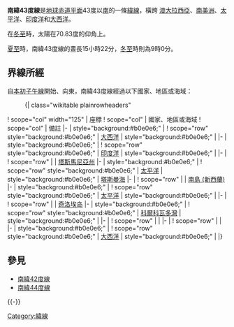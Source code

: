 {{Location map-line|lat=-43}}

'''南緯43度線'''是[[地球|地球]][[赤道|赤道平面]]43度以[[南|南]]的一條[[緯線|緯線]]，橫跨 [[澳大拉西亞|澳大拉西亞]]、[[南美洲|南美洲]]、[[太平洋|太平洋]]、[[印度洋|印度洋]]和[[大西洋|大西洋]]。

在[[冬至|冬至]]時，太陽在70.83度的仰角上。

[[夏至|夏至]]時，南緯43度線的晝長15小時22分，[[冬至|冬至]]時則為9時0分。

==界線所經==
自[[本初子午線|本初子午線]]開始、向東，南緯43度線經過以下國家、地區或海域：

:{| class="wikitable plainrowheaders"
! scope="col" width="125" | 座標
! scope="col" | 國家、地區或海域
! scope="col" | 備註
|-
| style="background:#b0e0e6;" | {{Coord|43|0|S|0|0|E|type:landmark|name=Prime Meridian}}
! scope="row" style="background:#b0e0e6;" | [[大西洋|大西洋]]
| style="background:#b0e0e6;" |
|-
| style="background:#b0e0e6;" | {{Coord|43|0|S|20|0|E|type:waterbody|name=Indian Ocean}}
! scope="row" style="background:#b0e0e6;" | [[印度洋|印度洋]]
| style="background:#b0e0e6;" |
|-
| {{Coord|43|0|S|145|36|E|type:country|name=Australia}}
! scope="row" | {{AUS}}
| [[塔斯馬尼亞州|塔斯馬尼亞州]]
|-
| style="background:#b0e0e6;" | {{Coord|43|0|S|147|57|E|type:waterbody|name=Pacific Ocean}}
! scope="row" style="background:#b0e0e6;" | [[太平洋|太平洋]]
| style="background:#b0e0e6;" | [[塔斯曼海|塔斯曼海]]
|-
| {{Coord|43|0|S|170|34|E|type:country|name=New Zealand}}
! scope="row" | {{NZL}}
| [[南島_(新西蘭)|南島 (新西蘭)]]
|-
| style="background:#b0e0e6;" | {{Coord|43|0|S|173|7|E|type:waterbody|name=Pacific Ocean}}
! scope="row" style="background:#b0e0e6;" | [[太平洋|太平洋]]
| style="background:#b0e0e6;" |
|-
| {{Coord|43|0|S|74|15|W|type:country|name=Chile}}
! scope="row" | {{CHI}}
| [[奇洛埃岛|奇洛埃岛]]
|-
| style="background:#b0e0e6;" | {{Coord|43|0|S|73|21|W|type:waterbody|name=Gulf of Corcovado}}
! scope="row" style="background:#b0e0e6;" | [[科爾科瓦多灣|科爾科瓦多灣]]
| style="background:#b0e0e6;" |
|-
| {{Coord|43|0|S|72|45|W|type:country|name=Chile}}
! scope="row" | {{CHI}}
|
|-
| {{Coord|43|0|S|72|3|W|type:country|name=Argentina}}
! scope="row" | {{ARG}}
|
|-
| style="background:#b0e0e6;" | {{Coord|43|0|S|64|20|W|type:waterbody|name=Atlantic Ocean}}
! scope="row" style="background:#b0e0e6;" | [[大西洋|大西洋]]
| style="background:#b0e0e6;" |
|}

==參見==
*[[南緯42度線|南緯42度線]]
*[[南緯44度線|南緯44度線]]
{{-}}
{{geographical coordinates|state=collapsed}}

[[Category:緯線|Category:緯線]]
